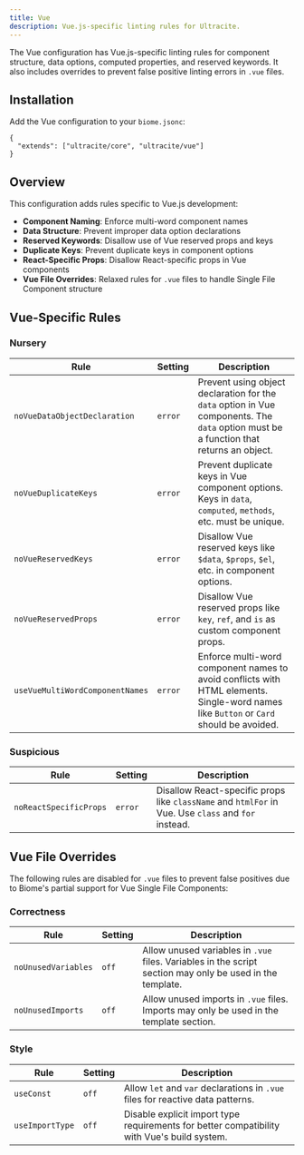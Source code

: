 ```yaml
---
title: Vue
description: Vue.js-specific linting rules for Ultracite.
---
```


The Vue configuration has Vue.js-specific linting rules for component structure, data options, computed properties, and reserved keywords. It also includes overrides to prevent false positive linting errors in `.vue` files.

## Installation

Add the Vue configuration to your `biome.jsonc`:

```jsonc title="biome.jsonc"
{
  "extends": ["ultracite/core", "ultracite/vue"]
}
```

## Overview

This configuration adds rules specific to Vue.js development:

- **Component Naming**: Enforce multi-word component names
- **Data Structure**: Prevent improper data option declarations
- **Reserved Keywords**: Disallow use of Vue reserved props and keys
- **Duplicate Keys**: Prevent duplicate keys in component options
- **React-Specific Props**: Disallow React-specific props in Vue components
- **Vue File Overrides**: Relaxed rules for `.vue` files to handle Single File Component structure

## Vue-Specific Rules

### Nursery

| Rule | Setting | Description |
|------|---------|-------------|
| `noVueDataObjectDeclaration` | `error` | Prevent using object declaration for the `data` option in Vue components. The `data` option must be a function that returns an object. |
| `noVueDuplicateKeys` | `error` | Prevent duplicate keys in Vue component options. Keys in `data`, `computed`, `methods`, etc. must be unique. |
| `noVueReservedKeys` | `error` | Disallow Vue reserved keys like `$data`, `$props`, `$el`, etc. in component options. |
| `noVueReservedProps` | `error` | Disallow Vue reserved props like `key`, `ref`, and `is` as custom component props. |
| `useVueMultiWordComponentNames` | `error` | Enforce multi-word component names to avoid conflicts with HTML elements. Single-word names like `Button` or `Card` should be avoided. |

### Suspicious

| Rule | Setting | Description |
|------|---------|-------------|
| `noReactSpecificProps` | `error` | Disallow React-specific props like `className` and `htmlFor` in Vue. Use `class` and `for` instead. |

## Vue File Overrides

The following rules are disabled for `.vue` files to prevent false positives due to Biome's partial support for Vue Single File Components:

### Correctness

| Rule | Setting | Description |
|------|---------|-------------|
| `noUnusedVariables` | `off` | Allow unused variables in `.vue` files. Variables in the script section may only be used in the template. |
| `noUnusedImports` | `off` | Allow unused imports in `.vue` files. Imports may only be used in the template section. |

### Style

| Rule | Setting | Description |
|------|---------|-------------|
| `useConst` | `off` | Allow `let` and `var` declarations in `.vue` files for reactive data patterns. |
| `useImportType` | `off` | Disable explicit import type requirements for better compatibility with Vue's build system. |
